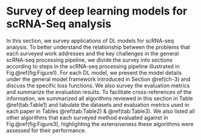 
# Survey of deep learning models for scRNA-Seq analysis  {#ch-5}

In this section, we survey applications of DL models for scRNA-seq analysis. To better understand the relationship between the problems that each surveyed work addresses and the key challenges in the general scRNA-seq processing pipeline,  we divide the survey into sections according to steps in the scRNA-seq processing pipeline illustrated in Fig.\@ref(fig:Figure1). For each DL model, we present the model details under the general model framework introduced in Section \@ref(ch-3) and discuss the specific loss functions. We also survey the evaluation metrics and summarize the evaluation results. To facilitate cross-references of the information, we summarized all algorithms reviewed in this section in Table \@ref(tab:Table1) and tabulate the datasets and evaluation metrics used in each paper in Tables \@ref(tab:Table2) & \@ref(tab:Table3). We also listed all other algorithms that each surveyed method evaluated against in Fig.\@ref(fig:Figure3), highlighting the extensiveness these algorithms were assessed for their performance. 
